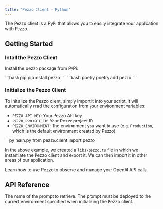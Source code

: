 ```yaml
---
title: "Pezzo Client - Python"
---
```


The Pezzo client is a PyPi that allows you to easily integrate your application with Pezzo.

## Getting Started

### Intall the Pezzo Client

Install the [pezzo](https://pypi.org/project/pezzo/) package from PyPi:

<CodeGroup>
  ```bash pip
  pip install pezzo
  ``` 
  ```bash poetry
  poetry add pezzo
  ```
</CodeGroup>

### Initialize the Pezzo Client

To initialize the Pezzo client, simply import it into your script. It will automatically read the configuration from your environment variables:
- `PEZZO_API_KEY`: Your Pezzo API key
- `PEZZO_PROJECT_ID`: Your Pezzo project ID
- `PEZZO_ENVIRONMENT`: The environment you want to use (e.g. `Production`, which is the default environment created by Pezzo)

<CodeGroup>
```py main.py
from pezzo.client import pezzo
```
</CodeGroup>

In the above example, we created a `libs/pezzo.ts` file in which we instantiate the Pezzo client and export it. We can then import it in other areas of our application.

<CardGroup cols={2}>
  <Card
    title="Use Pezzo with OpenAI"
    icon="bolt-lightning"
    href="/client/integrations/openai"
  >
    Learn how to use Pezzo to observe and manage your OpenAI API calls.
  </Card>
</CardGroup>

## API Reference

<ResponseField name="pezzo.get_prompt(prompt_name: string)" type="Function">
  <div style={{ marginLeft: 20 }}>
    <ParamField path="prompt_name" type="string">
      The name of the prompt to retrieve. The prompt must be deployed to the current environment specified when initializing the Pezzo client.
    </ParamField>
  </div>
</ResponseField>